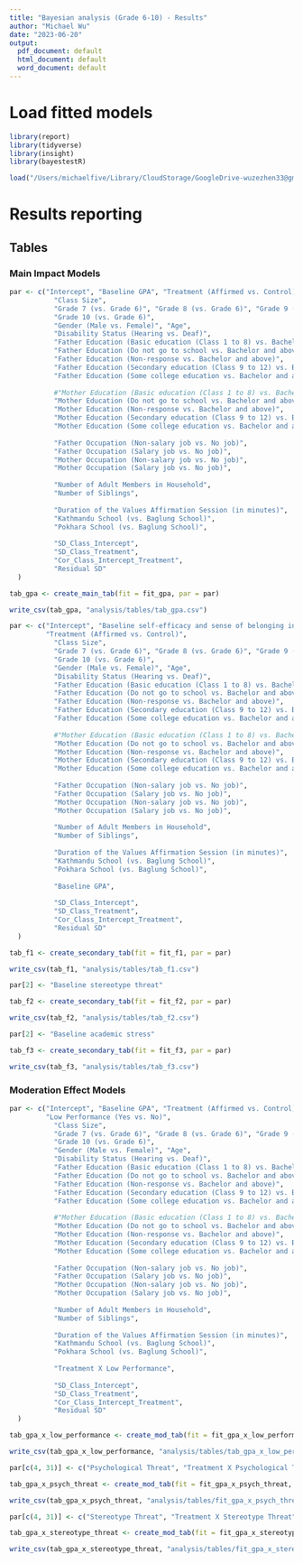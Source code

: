 ```yaml
---
title: "Bayesian analysis (Grade 6-10) - Results"
author: "Michael Wu"
date: "2023-06-20"
output:
  pdf_document: default
  html_document: default
  word_document: default
---
```


# Load fitted models

```r
library(report)
library(tidyverse)
library(insight)
library(bayestestR)

load("/Users/michaelfive/Library/CloudStorage/GoogleDrive-wuzezhen33@gmail.com/My Drive/Nepal SA Study/Analysis/model/gr6-10_survey_gpa_0628.RData")
```

# Results reporting
## Tables

### Main Impact Models
```r
par <- c("Intercept", "Baseline GPA", "Treatment (Affirmed vs. Control)", 
           "Class Size", 
           "Grade 7 (vs. Grade 6)", "Grade 8 (vs. Grade 6)", "Grade 9 (vs. Grade 6)",
           "Grade 10 (vs. Grade 6)",
           "Gender (Male vs. Female)", "Age",
           "Disability Status (Hearing vs. Deaf)",
           "Father Education (Basic education (Class 1 to 8) vs. Bachelor and above)",
           "Father Education (Do not go to school vs. Bachelor and above)",
           "Father Education (Non-response vs. Bachelor and above)",
           "Father Education (Secondary education (Class 9 to 12) vs. Bachelor and above)",
           "Father Education (Some college education vs. Bachelor and above)",
           
           #"Mother Education (Basic education (Class 1 to 8) vs. Bachelor and above)",
           "Mother Education (Do not go to school vs. Bachelor and above)",
           "Mother Education (Non-response vs. Bachelor and above)",
           "Mother Education (Secondary education (Class 9 to 12) vs. Bachelor and above)",
           "Mother Education (Some college education vs. Bachelor and above)",         
           
           "Father Occupation (Non-salary job vs. No job)",
           "Father Occupation (Salary job vs. No job)",
           "Mother Occupation (Non-salary job vs. No job)",
           "Mother Occupation (Salary job vs. No job)", 
           
           "Number of Adult Members in Household",
           "Number of Siblings",
           
           "Duration of the Values Affirmation Session (in minutes)",
           "Kathmandu School (vs. Baglung School)",
           "Pokhara School (vs. Baglung School)",
           
           "SD_Class_Intercept",
           "SD_Class_Treatment",
           "Cor_Class_Intercept_Treatment",
           "Residual SD"
  )

tab_gpa <- create_main_tab(fit = fit_gpa, par = par)

write_csv(tab_gpa, "analysis/tables/tab_gpa.csv")
```

```r
par <- c("Intercept", "Baseline self-efficacy and sense of belonging in school",
         "Treatment (Affirmed vs. Control)", 
           "Class Size", 
           "Grade 7 (vs. Grade 6)", "Grade 8 (vs. Grade 6)", "Grade 9 (vs. Grade 6)",
           "Grade 10 (vs. Grade 6)",
           "Gender (Male vs. Female)", "Age",
           "Disability Status (Hearing vs. Deaf)",
           "Father Education (Basic education (Class 1 to 8) vs. Bachelor and above)",
           "Father Education (Do not go to school vs. Bachelor and above)",
           "Father Education (Non-response vs. Bachelor and above)",
           "Father Education (Secondary education (Class 9 to 12) vs. Bachelor and above)",
           "Father Education (Some college education vs. Bachelor and above)",
           
           #"Mother Education (Basic education (Class 1 to 8) vs. Bachelor and above)",
           "Mother Education (Do not go to school vs. Bachelor and above)",
           "Mother Education (Non-response vs. Bachelor and above)",
           "Mother Education (Secondary education (Class 9 to 12) vs. Bachelor and above)",
           "Mother Education (Some college education vs. Bachelor and above)",         
           
           "Father Occupation (Non-salary job vs. No job)",
           "Father Occupation (Salary job vs. No job)",
           "Mother Occupation (Non-salary job vs. No job)",
           "Mother Occupation (Salary job vs. No job)", 
           
           "Number of Adult Members in Household",
           "Number of Siblings",
           
           "Duration of the Values Affirmation Session (in minutes)",
           "Kathmandu School (vs. Baglung School)",
           "Pokhara School (vs. Baglung School)",
         
           "Baseline GPA",
           
           "SD_Class_Intercept",
           "SD_Class_Treatment",
           "Cor_Class_Intercept_Treatment",
           "Residual SD"
  )

tab_f1 <- create_secondary_tab(fit = fit_f1, par = par)

write_csv(tab_f1, "analysis/tables/tab_f1.csv")
```

```r
par[2] <- "Baseline stereotype threat"

tab_f2 <- create_secondary_tab(fit = fit_f2, par = par)

write_csv(tab_f2, "analysis/tables/tab_f2.csv")
```

```r
par[2] <- "Baseline academic stress"

tab_f3 <- create_secondary_tab(fit = fit_f3, par = par)

write_csv(tab_f3, "analysis/tables/tab_f3.csv")
```

### Moderation Effect Models
```r
par <- c("Intercept", "Baseline GPA", "Treatment (Affirmed vs. Control)", 
         "Low Performance (Yes vs. No)",
           "Class Size", 
           "Grade 7 (vs. Grade 6)", "Grade 8 (vs. Grade 6)", "Grade 9 (vs. Grade 6)",
           "Grade 10 (vs. Grade 6)",
           "Gender (Male vs. Female)", "Age",
           "Disability Status (Hearing vs. Deaf)",
           "Father Education (Basic education (Class 1 to 8) vs. Bachelor and above)",
           "Father Education (Do not go to school vs. Bachelor and above)",
           "Father Education (Non-response vs. Bachelor and above)",
           "Father Education (Secondary education (Class 9 to 12) vs. Bachelor and above)",
           "Father Education (Some college education vs. Bachelor and above)",
           
           #"Mother Education (Basic education (Class 1 to 8) vs. Bachelor and above)",
           "Mother Education (Do not go to school vs. Bachelor and above)",
           "Mother Education (Non-response vs. Bachelor and above)",
           "Mother Education (Secondary education (Class 9 to 12) vs. Bachelor and above)",
           "Mother Education (Some college education vs. Bachelor and above)",         
           
           "Father Occupation (Non-salary job vs. No job)",
           "Father Occupation (Salary job vs. No job)",
           "Mother Occupation (Non-salary job vs. No job)",
           "Mother Occupation (Salary job vs. No job)", 
           
           "Number of Adult Members in Household",
           "Number of Siblings",
           
           "Duration of the Values Affirmation Session (in minutes)",
           "Kathmandu School (vs. Baglung School)",
           "Pokhara School (vs. Baglung School)",
         
           "Treatment X Low Performance",  
         
           "SD_Class_Intercept",
           "SD_Class_Treatment",
           "Cor_Class_Intercept_Treatment",
           "Residual SD"
  )

tab_gpa_x_low_performance <- create_mod_tab(fit = fit_gpa_x_low_performance, par = par)

write_csv(tab_gpa_x_low_performance, "analysis/tables/tab_gpa_x_low_performance.csv")
```

```r
par[c(4, 31)] <- c("Psychological Threat", "Treatment X Psychological Threat")

tab_gpa_x_psych_threat <- create_mod_tab(fit = fit_gpa_x_psych_threat, par = par)

write_csv(tab_gpa_x_psych_threat, "analysis/tables/fit_gpa_x_psych_threat.csv")
```

```r
par[c(4, 31)] <- c("Stereotype Threat", "Treatment X Stereotype Threat")

tab_gpa_x_stereotype_threat <- create_mod_tab(fit = fit_gpa_x_stereotype_threat, par = par)

write_csv(tab_gpa_x_stereotype_threat, "analysis/tables/fit_gpa_x_stereotype_threat.csv")
```